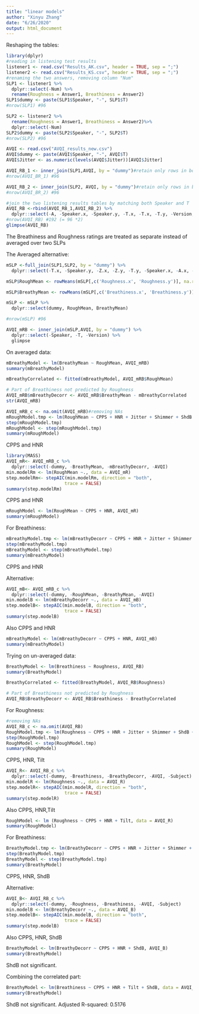 ```yaml
---
title: "linear models"
author: "Xinyu Zhang"
date: "6/26/2020"
output: html_document
---
```

Reshaping the tables:
```r
library(dplyr)
#reading in listening test results
listener1 <- read.csv("Results_AK.csv", header = TRUE, sep = ";")
listener2 <- read.csv("Results_KS.csv", header = TRUE, sep = ";")
#renaming the two answers, removing column "Num"
SLP1 <- listener1 %>%
  dplyr::select(-Num) %>% 
  rename(Roughness = Answer1, Breathiness = Answer2)
SLP1$dummy <- paste(SLP1$Speaker, "-", SLP1$T)
#nrow(SLP1) #96

SLP2 <- listener2 %>%
  rename(Roughness = Answer1, Breathiness = Answer2)%>%
  dplyr::select(-Num)
SLP2$dummy <- paste(SLP2$Speaker, "-", SLP2$T)
#nrow(SLP2) #96

AVQI <- read.csv("AVQI_results_new.csv")
AVQI$dummy <- paste(AVQI$Speaker, "-", AVQI$T)
AVQI$Jitter <- as.numeric(levels(AVQI$Jitter))[AVQI$Jitter]

AVQI_RB_1 <- inner_join(SLP1,AVQI, by = "dummy")#retain only rows in both sets
#nrow(AVQI_BR_1) #96

AVQI_RB_2 <- inner_join(SLP2, AVQI, by = "dummy")#retain only rows in both sets
#nrow(AVQI_BR_2) #96

#join the two listening results tables by matching both Speaker and T
AVQI_RB <-rbind(AVQI_RB_1,AVQI_RB_2) %>% 
  dplyr::select(-A, -Speaker.x, -Speaker.y, -T.x, -T.x, -T.y, -Version, -Z)
#nrow(AVQI_RB) #192 (= 96 *2)
glimpse(AVQI_RB)
```
The Breathiness and Roughness ratings are treated as separate instead of averaged over two SLPs

The Averaged alternative:
```r
mSLP <-full_join(SLP1,SLP2, by = "dummy") %>% 
  dplyr::select(-T.x, -Speaker.y, -Z.x, -Z.y, -T.y, -Speaker.x, -A.x, -A.y)

mSLP$RoughMean <- rowMeans(mSLP[,c('Roughness.x', 'Roughness.y')], na.rm=TRUE)

mSLP$BreathyMean <- rowMeans(mSLP[,c('Breathiness.x', 'Breathiness.y')], na.rm=TRUE)

mSLP <- mSLP %>% 
  dplyr::select(dummy, RoughMean, BreathyMean)

#nrow(mSLP) #96 

AVQI_mRB <- inner_join(mSLP,AVQI, by = "dummy") %>% 
  dplyr::select(-Speaker, -T, -Version) %>% 
  glimpse
```

On averaged data:
```r
mBreathyModel <- lm(BreathyMean ~ RoughMean, AVQI_mRB)
summary(mBreathyModel)
```

```r
mBreathyCorrelated <- fitted(mBreathyModel, AVQI_mRB$RoughMean)

# Part of Breathiness not predicted by Roughness
AVQI_mRB$mBreathyDecorr <- AVQI_mRB$BreathyMean - mBreathyCorrelated
str(AVQI_mRB)
```

```r
AVQI_mRB_c <- na.omit(AVQI_mRB)#removing NAs
mRoughModel.tmp <- lm(RoughMean ~ CPPS + HNR + Jitter + Shimmer + ShdB + Slope + Tilt, AVQI_mRB_c)
step(mRoughModel.tmp)
mRoughModel <- step(mRoughModel.tmp)
summary(mRoughModel)
```
CPPS and HNR

```r
library(MASS)
AVQI_mR<- AVQI_mRB_c %>% 
  dplyr::select(-dummy, -BreathyMean, -mBreathyDecorr, -AVQI)
min.modelRm <- lm(RoughMean ~., data = AVQI_mR)
step.modelRm<- stepAIC(min.modelRm, direction = "both", 
                      trace = FALSE)
summary(step.modelRm)
```
CPPS and HNR

```r
mRoughModel <- lm(RoughMean ~ CPPS + HNR, AVQI_mR)
summary(mRoughModel)
```

For Breathiness:
```r
mBreathyModel.tmp <- lm(mBreathyDecorr ~ CPPS + HNR + Jitter + Shimmer + ShdB + Slope + Tilt, AVQI_mRB_c)
step(mBreathyModel.tmp)
mBreathyModel <- step(mBreathyModel.tmp)
summary(mBreathyModel)
```
CPPS and HNR

Alternative:
```r
AVQI_mB<- AVQI_mRB_c %>% 
  dplyr::select(-dummy, -RoughMean, -BreathyMean, -AVQI)
min.modelB <- lm(mBreathyDecorr ~., data = AVQI_mB)
step.modelB<- stepAIC(min.modelB, direction = "both", 
                      trace = FALSE)
summary(step.modelB)
```
Also CPPS and HNR

```r
mBreathyModel <- lm(mBreathyDecorr ~ CPPS + HNR, AVQI_mB)
summary(mBreathyModel)
```

Trying on un-averaged data:
```r
BreathyModel <- lm(Breathiness ~ Roughness, AVQI_RB)
summary(BreathyModel)
```

```r
BreathyCorrelated <- fitted(BreathyModel, AVQI_RB$Roughness)

# Part of Breathiness not predicted by Roughness
AVQI_RB$BreathyDecorr <- AVQI_RB$Breathiness - BreathyCorrelated


```

For Roughness:
```r
#removing NAs
AVQI_RB_c <- na.omit(AVQI_RB)
RoughModel.tmp <- lm(Roughness ~ CPPS + HNR + Jitter + Shimmer + ShdB + Slope + Tilt, AVQI_RB_c)
step(RoughModel.tmp)
RoughModel <- step(RoughModel.tmp)
summary(RoughModel)
```
CPPS, HNR, Tilt


```r
AVQI_R<- AVQI_RB_c %>% 
  dplyr::select(-dummy, -Breathiness, -BreathyDecorr, -AVQI, -Subject)
min.modelR <- lm(Roughness ~., data = AVQI_R)
step.modelR<- stepAIC(min.modelR, direction = "both", 
                      trace = FALSE)
summary(step.modelR)
```
Also CPPS, HNR,Tilt

```r
RoughModel <- lm (Roughness ~ CPPS + HNR + Tilt, data = AVQI_R)
summary(RoughModel)
```


For Breathiness:
```r
BreathyModel.tmp <- lm(BreathyDecorr ~ CPPS + HNR + Jitter + Shimmer + ShdB + Slope + Tilt, AVQI_RB_c)
step(BreathyModel.tmp)
BreathyModel <- step(BreathyModel.tmp)
summary(BreathyModel)
```
CPPS, HNR, ShdB

Alternative:
```r
AVQI_B<- AVQI_RB_c %>% 
  dplyr::select(-dummy, -Roughness, -Breathiness, -AVQI, -Subject)
min.modelB <- lm(BreathyDecorr ~., data = AVQI_B)
step.modelB<- stepAIC(min.modelB, direction = "both", 
                      trace = FALSE)
summary(step.modelB)
```
Also CPPS, HNR, ShdB

```r
BreathyModel <- lm(BreathyDecorr ~ CPPS + HNR + ShdB, AVQI_B)
summary(BreathyModel)
```
ShdB not significant.

Combining the correlated part:
```r
BreathyModel <- lm(Breathiness ~ CPPS + HNR + Tilt + ShdB, data = AVQI_RB)
summary(BreathyModel)
```
ShdB not significant. Adjusted R-squared: 0.5176
